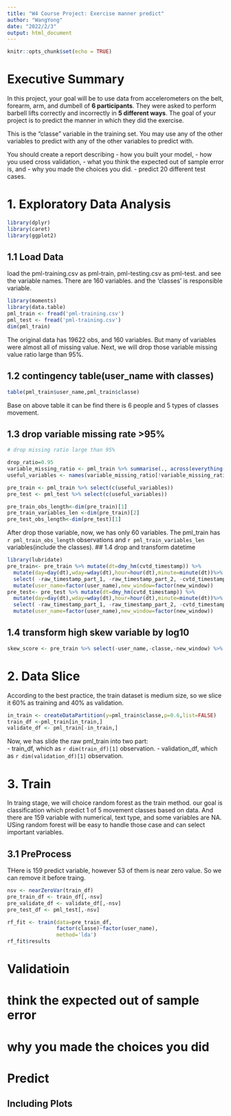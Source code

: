 ```yaml
---
title: "W4 Course Project: Exercise manner predict"
author: "WangYong"
date: "2022/2/3"
output: html_document
---
```


```r
knitr::opts_chunk$set(echo = TRUE)
```
# Executive Summary
In this project, your goal will be to use data from accelerometers on the belt, forearm, arm, and dumbell of **6 participants**. They were asked to perform barbell lifts correctly and incorrectly in **5 different ways**. The goal of your project is to predict the manner in which they did the exercise. 

This is the "classe" variable in the training set. You may use any of the other variables to predict with any of the other variables to predict with. 

You should create a report describing 
- how you built your model, 
- how you used cross validation, 
- what you think the expected out of sample error is, and 
- why you made the choices you did. 
- predict 20 different test cases. 

# 1. Exploratory Data Analysis
```r
library(dplyr)
library(caret)
library(ggplot2)
```
## 1.1 Load Data  
load the pml-training.csv as pml-train, pml-testing.csv as pml-test. and see the variable names. There are 160 variables. and the 'classes' is responsible variable.


```r
library(moments)
library(data.table)
pml_train <- fread('pml-training.csv')
pml_test <- fread('pml-training.csv')
dim(pml_train)

```
The original data has 19622 obs, and 160 variables. But many of variables were 
almost all of missing value. Next, we will drop those variable missing value ratio
large than 95%. 

## 1.2 contingency table(user_name with classes) 
```r
table(pml_train$user_name,pml_train$classe)
```
Base on above table it can be find there is 6 people and 5 types of classes movement.

## 1.3 drop variable missing rate >95%
```r
# drop missing ratio large than 95%

drop_ratio=0.95
variable_missing_ratio <- pml_train %>% summarise(., across(everything(), cnt<-function(x) sum(is.na(x))/length(x))) %>%t() 
useful_variables <- names(variable_missing_ratio[!variable_missing_ratio>=drop_ratio,])

pre_train <- pml_train %>% select(c(useful_variables))
pre_test <- pml_test %>% select(c(useful_variables))

pre_train_obs_length<-dim(pre_train)[1]
pre_train_variables_len <-dim(pre_train)[2]
pre_test_obs_length<-dim(pre_test)[1]

```
After drop those variable, now, we has only 60 variables.
The pml_train has `r pml_train_obs_length` observations and `r pml_train_variables_len` variables(include the classes).
## 1.4 drop and transform datetime
```r
library(lubridate)
pre_train<- pre_train %>% mutate(dt=dmy_hm(cvtd_timestamp)) %>%
  mutate(day=day(dt),wday=wday(dt),hour=hour(dt),minute=minute(dt))%>%
  select( -raw_timestamp_part_1, -raw_timestamp_part_2, -cvtd_timestamp,-dt) %>%
  mutate(user_name=factor(user_name),new_window=factor(new_window))
pre_test<- pre_test %>% mutate(dt=dmy_hm(cvtd_timestamp)) %>%
  mutate(day=day(dt),wday=wday(dt),hour=hour(dt),minute=minute(dt))%>%
  select( -raw_timestamp_part_1, -raw_timestamp_part_2, -cvtd_timestamp,-dt) %>%
  mutate(user_name=factor(user_name),new_window=factor(new_window))
```

## 1.4 transform high skew variable by log10
```r
skew_score <- pre_train %>% select(-user_name,-classe,-new_window) %>% summarize(across(everything(),skewness)) %>% abs %>%t
```

# 2. Data Slice
According to the best practice, the train dataset is medium size, so we slice it 60% as training and 40% as validation.
```r
in_train <- createDataPartition(y=pml_train$classe,p=0.6,list=FALSE)
train_df <-pml_train[in_train,]
validate_df <- pml_train[-in_train,]
```
Now, we has slide the raw pml_train into two part:   
- train_df, which as `r dim(train_df)[1]` observation.
- validation_df, which as `r dim(validation_df)[1]` observation.


# 3. Train
In traing stage, we will choice random forest as the train method. our goal is 
classification which predict 1 of 5 movement classes based on data. And there are
159 variable with numerical, text type, and some variables are NA. USing random forest
will be easy to handle those case and can select important variables.

## 3.1 PreProcess
THere is 159 predict variable, however 53 of them is near zero value. So we can 
remove it before traing.
```r

nsv <- nearZeroVar(train_df)
pre_train_df <- train_df[,-nsv]
pre_validate_df <- validate_df[,-nsv]
pre_test_df <- pml_test[,-nsv]
```

```r

rf_fit <- train(data=pre_train_df,
                factor(classe)~factor(user_name), 
                method='lda')
rf_fit$results
```
# Validatioin

# think the expected out of sample error

#  why you made the choices you did

# Predict

## Including Plots
